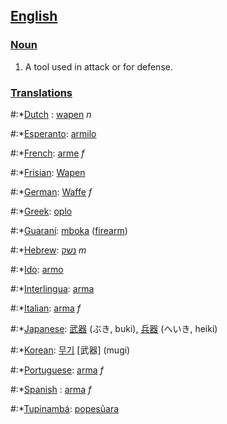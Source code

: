 ==[[English]]==
===[[Noun]]===
#A tool used in attack or for defense.

===[[Translation]]s===
#:*[[Dutch]] : [[wapen]] ''n''
#:*[[Esperanto]]: [[armilo]]
#:*[[French]]: [[arme]] ''f''
#:*[[Frisian]]: [[Wapen]]
#:*[[German]]: [[Waffe]] ''f''
#:*[[Greek]]: [[oplo]]
#:*[[Guaraní]]: [[mboka]] ([[firearm]])
#:*[[Hebrew]]: [[נשק]] ''m''
#:*[[Ido]]: [[armo]]
#:*[[Interlingua]]: [[arma]]
#:*[[Italian]]: [[arma]] ''f''
#:*[[Japanese]]: [[武器]] (ぶき, buki), [[兵器]] (へいき, heiki)
#:*[[Korean]]: [[무기]] [武器] (mugi)
#:*[[Portuguese]]: [[arma]] ''f''
#:*[[Spanish]] : [[arma]] ''f''
#:*[[Tupinambá]]: [[popesûara]]